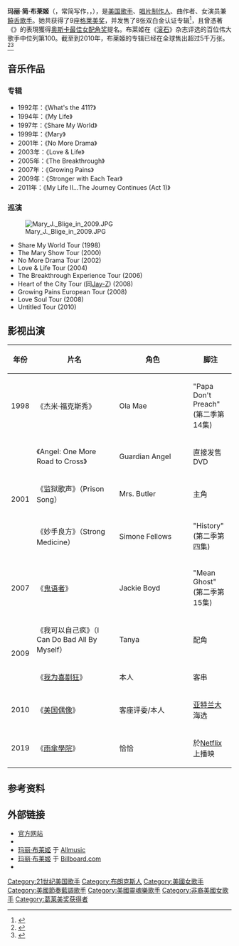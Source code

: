 {{update|time=2018-02-20T13:41:46+00:00}}
{{noteTA
|1=zh-cn:简;zh-hk:珍;zh-tw:珍;
|G1=Show
|G2=Movie}}
{{Infobox musical artist 
|type  = 女歌手
|Name                = 玛丽·布莱姬（Mary J. Blige） 
|Img                 = MaryJBligeJan10.jpg
|Img_capt            = 布莱姬，2010年1月
|Birth_name          = 玛丽·简·布莱姬（Mary Jane Blige）
|Born                = {{birth date and age |1971|1|11}}<br> [[美国|美国]][[纽约|纽约]][[布朗克斯|布朗克斯]]
|Alias               = <!--This field is for OFFICIAL stage names, not nicknames.-->
|Origin              =
|Instrument          = [[演唱|演唱]]
|Genre               = [[R&B|R&B]]、[[灵魂乐|灵魂乐]]、[[嘻哈|嘻哈]]、[[嘻哈灵魂乐|嘻哈灵魂乐]]
|Occupation          = [[创作歌手|创作歌手]]、[[演员|演员]]、[[唱片制作人|唱片制作人]]、[[饒舌歌手|饒舌歌手]]
|Years_active        = 1986年至今
|Label               = {{link-en|Uptown唱片公司|Uptown Records}}/{{link-en|MCA唱片公司|MCA Records}}<small> (1989–1996)</small><br/>{{link-en|MCA唱片公司|MCA Records}}<small> (1997–2002)</small><br/>[[Matriarch唱片公司|Matriarch唱片公司]]/[[Geffen唱片公司|Geffen唱片公司]]<small> (2003年至今)</small>
|URL                 = [http://www.mjblige.com/ www.mjblige.com]
}}
'''玛丽·简·布莱姬'''（{{lang|en|'''Mary Jane Blige'''}}，常简写作{{lang|en|'''Mary J. Blige'''}}，{{pron-en|ˈblaɪʒ}}，{{bd|1971年|1月11日||}}），是[[美国|美国]][[歌手|歌手]]、[[唱片制作人|唱片制作人]]、曲作者、女演员兼[[饒舌歌手|饒舌歌手]]。她共获得了9座[[格莱美奖|格莱美奖]]，并发售了8张双白金认证专辑<ref>{{cite web |url=http://www.mjblige.com/bio/ |title=Mary J. Blige : Biography |publisher=Mjblige.com |date= |accessdate=2010-07-08 |archive-date=2010-05-15 |archive-url=https://web.archive.org/web/20100515125543/http://www.mjblige.com/bio/ |dead-url=no }}</ref>，且曾憑著《{{le|泥沼 (電影)|Mudbound (film)|泥沼}}》的表現獲得[[奥斯卡最佳女配角奖|奥斯卡最佳女配角奖]]提名。布莱姬在《[[滚石|滚石]]》杂志评选的百位伟大歌手中位列第100。截至到2010年，布莱姬的专辑已经在全球售出超过5千万张。<ref>{{cite web |url=http://indepth.news.sky.com/InDepth/topic/Mary%20J.%20Blige |title=存档副本 |accessdate=2010-08-31 |deadurl=yes |archiveurl=https://web.archive.org/web/20090912122700/http://indepth.news.sky.com/InDepth/topic/Mary%20J.%20Blige |archivedate=2009-09-12 }}</ref><ref>{{cite web|url=http://www.freebase.com/view/en/mary_j_blige|title=Mary J. Blige|accessdate=2010-08-06|archive-url=https://web.archive.org/web/20100808042152/http://www.freebase.com/view/en/mary_j_blige|archive-date=2010-08-08|dead-url=yes}}</ref>

== 音乐作品 ==
=== 专辑 ===
*1992年：《What's the 411?》
*1994年：《My Life》
*1997年：《Share My World》
*1999年：《Mary》 
*2001年：《No More Drama》
*2003年：《Love & Life》
*2005年：《The Breakthrough》 
*2007年：《Growing Pains》
*2009年：《Stronger with Each Tear》
*2011年：《My Life II...The Journey Continues (Act 1)》

=== 巡演 ===
[[File:Mary_J._Blige_in_2009.JPG|thumb]]
* Share My World Tour (1998)
* The Mary Show Tour (2000)
* No More Drama Tour (2002)
* Love & Life Tour (2004)
* The Breakthrough Experience Tour (2006)
* Heart of the City Tour (同[[Jay-Z|Jay-Z]]) (2008)
* Growing Pains European Tour (2008)
* Love Soul Tour (2008)
* Untitled Tour (2010)

== 影视出演 ==
{| class="wikitable"
|-  style="background:#ccc; text-align:center;"
! style="text-align:center;"| 年份
! style="width:170px;"| 片名
! style="width:150px;"| 角色
! 脚注
|-
| 1998 || 《杰米·福克斯秀》 || Ola Mae || "Papa Don't Preach" (第二季第14集)
|-
| rowspan=3 | 2001 || 《Angel: One More Road to Cross》 || Guardian Angel || 直接发售DVD
|-
|  《监狱歌声》（Prison Song） || Mrs. Butler  || 主角
|-
|  《妙手良方》（Strong Medicine） || Simone Fellows || "History" (第二季第四集)
|-
| 2007 || 《[[鬼语者|鬼语者]]》 || Jackie Boyd || "Mean Ghost" (第二季第15集)
|-
| rowspan=2 | 2009 || 《我可以自己疯》（I Can Do Bad All By Myself）  || Tanya  || 配角
|-
|  《[[我为喜剧狂|我为喜剧狂]]》|| 本人 || 客串
|-
| 2010 || 《[[美国偶像|美国偶像]]》 || 客座评委/本人 || [[亚特兰大|亚特兰大]]海选
|-
| 2019 || 《[[雨傘學院_(電視劇)|雨傘學院]]》 || 恰恰 || 於[[Netflix|Netflix]]上播映 
|}

== 参考资料 ==
{{Reflist}}

== 外部链接 ==
{{Commons category|Mary J. Blige}}
* [http://www.mjblige.com 官方网站] {{Wayback|url=http://www.mjblige.com/ |date=20100616084321 }}
* {{Twitter|maryjblige}}
* [http://www.allmusic.com/artist/mary-j-blige-p57322 玛丽·布莱姬] {{Wayback|url=http://www.allmusic.com/artist/mary-j-blige-p57322 |date=20101113232001 }} 于 [[Allmusic|Allmusic]]
* [http://www.billboard.com/#/artist/mary-j-blige/43746 玛丽·布莱姬] {{Webarchive|url=https://archive.is/20120728/http://www.billboard.com/%23/artist/eddie-murphy/chart-history/1173?f=305&g=Albums#/artist/mary-j-blige/43746 |date=2012-07-28 }} 于 [[Billboard.com|Billboard.com]]
* {{imdb|0004763}}

{{Authority control}}
{{DEFAULTSORT:Blige, Mary J.}}
[[Category:21世纪美国歌手|Category:21世纪美国歌手]]
[[Category:布朗克斯人|Category:布朗克斯人]]
[[Category:美國女歌手|Category:美國女歌手]]
[[Category:美國節奏藍調歌手|Category:美國節奏藍調歌手]]
[[Category:美國靈魂樂歌手|Category:美國靈魂樂歌手]]
[[Category:非裔美國女歌手|Category:非裔美國女歌手]]
[[Category:葛莱美奖获得者|Category:葛莱美奖获得者]]